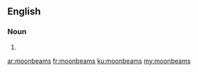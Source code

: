 ==English==

===Noun===
{{head|en|noun plural form}}

# {{plural of|moonbeam|lang=en}}

[[ar:moonbeams]]
[[fr:moonbeams]]
[[ku:moonbeams]]
[[my:moonbeams]]